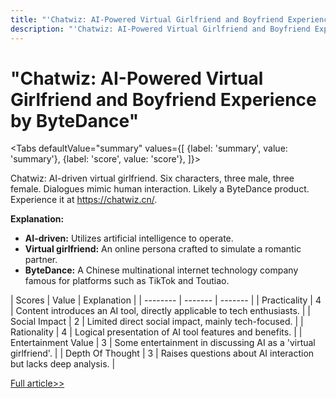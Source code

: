 ```yaml
---
title: "'Chatwiz: AI-Powered Virtual Girlfriend and Boyfriend Experience by ByteDance'"
description: "'Chatwiz: AI-Powered Virtual Girlfriend and Boyfriend Experience by ByteDance'"
---
```



# "Chatwiz: AI-Powered Virtual Girlfriend and Boyfriend Experience by ByteDance"


<Tabs
	defaultValue="summary"
	values={[
	{label: 'summary', value: 'summary'},
	{label: 'score', value: 'score'},
]}>
<TabItem value="summary">


Chatwiz: AI-driven virtual girlfriend. Six characters, three male, three female. Dialogues mimic human interaction. Likely a ByteDance product. Experience it at https://chatwiz.cn/.

**Explanation:**
- **AI-driven:** Utilizes artificial intelligence to operate.
- **Virtual girlfriend:** An online persona crafted to simulate a romantic partner.
- **ByteDance:** A Chinese multinational internet technology company famous for platforms such as TikTok and Toutiao.
</TabItem>
<TabItem value="score">
	| Scores     | Value   | Explanation |
	| -------- | ------- | ------- |
	| Practicality  | 4    | Content introduces an AI tool, directly applicable to tech enthusiasts.    |
	| Social Impact | 2     | Limited direct social impact, mainly tech-focused.    |
	| Rationality    | 4    | Logical presentation of AI tool features and benefits.    |
	| Entertainment Value    | 3    | Some entertainment in discussing AI as a 'virtual girlfriend'.    |
	| Depth Of Thought    | 3    | Raises questions about AI interaction but lacks deep analysis.    |
</TabItem>
</Tabs>

[Full article>>](https://x.com/imxiaohu/status/1799072856627966390)
